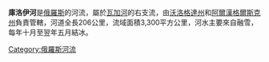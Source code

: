 '''庫洛伊河'''是[[俄羅斯|俄羅斯]]的河流，屬於[[瓦加河|瓦加河]]的右支流，由[[沃洛格達州|沃洛格達州]]和[[阿爾漢格爾斯克州|阿爾漢格爾斯克州]]負責管轄，河道全長206公里，流域面積3,300平方公里，河水主要來自融雪，每年十月至翌年五月結冰。

{{Russia-geo-stub}}
[[Category:俄羅斯河流|Category:俄羅斯河流]]